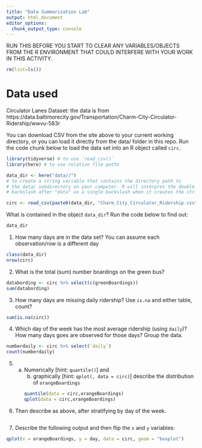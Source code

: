 ```yaml
---
title: "Data Summarization Lab"
output: html_document
editor_options: 
  chunk_output_type: console
---
```


RUN THIS BEFORE YOU START TO CLEAR ANY VARIABLES/OBJECTS FROM THE R ENVIRONMENT THAT COULD INTERFERE WITH YOUR WORK IN THIS ACTIVITY.
```r
rm(list=ls())
```


# Data used

Circulator Lanes Dataset: the data is from https://data.baltimorecity.gov/Transportation/Charm-City-Circulator-Ridership/wwvu-583r

You can download CSV from the site above to your current working directory, or you can load it directly from the data/ folder in this repo. Run the code chunk below to load the data set into an R object called `circ`.

```r
library(tidyverse) # to use `read_csv()`
library(here) # to use relative file paths

data_dir <- here("data//") 
# to create a string variable that contains the directory path to 
# the data/ subdirectory on your computer. R will interpret the double
# backslash after "data" as a single backslash when it creates the string

circ <- read_csv(paste0(data_dir, "Charm_City_Circulator_Ridership.csv"))
```

What is contained in the object `data_dir`? Run the code below to find out:

```r
data_dir
```



1. How many days are in the data set?  You can assume each observation/row is a different day
```r
class(data_dir)
nrow(circ)
```

2. What is the total (sum) number boardings on the green bus?

```r
databording <- circ %>% select(c(greenBoardings))
sum(databording)
```

3.  How many days are missing daily ridership?  Use `is.na` and either table, count?
   
```r
sum(is.na(circ))
```


4. Which day of the week has the most average ridership (using `daily`)?  How many days goes are observed for those days? Group the data.

```r
numberdaily <- circ %>% select(`daily`)
count(numberdaily)
```



5. (a) Numerically [hint: `quantile()`] and 
		(b) graphically [hint: `qplot(, data = circ)`]
		 describe the distribution of `orangeBoardings`
```r
quantile(data = circ,orangeBoardings)
qplot(data = circ,orangeBoardings)
```

6. Then describe as above, after stratifying by day of the week.
```r

```

7.  Describe the following output and then flip the `x` and `y` variables:
```r
qplot(x = orangeBoardings, y = day, data = circ, geom = "boxplot")
```


